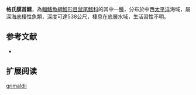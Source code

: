 {{Speciesbox
| name = 格氏膜首鱈
| status = NE
| status_system = iucn3.1
| trend = unknow
| genus = Hymenocephalus
| species = grimaldii
| authority = [[Weber|Weber]], 1913
| synonyms =  
}}
'''格氏膜首鱈'''，為[[輻鰭魚綱|輻鰭魚綱]][[鱈形目|鱈形目]][[鼠尾鱈科|鼠尾鱈科]]的其中一[[種|種]]，分布於中西[[太平洋|太平洋]]海域，屬深海底棲性魚類，深度可達538公尺，棲息在底層水域，生活習性不明。

==参考文献==
*{{FishBase_species|genus=Hymenocephalus|species=grimaldii|year=2015|month=12}}

== 扩展阅读 ==
{{refbegin}}
{{wikispecies-inline|Hymenocephalus grimaldii|格氏膜首鱈}}
{{refend}}
{{Taxonbar|from=Q2984803}}

[[Category:膜头鳕属|grimaldii]]


{{鱈形目小作品}}